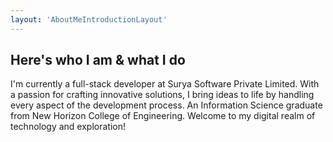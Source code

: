 ```yaml
---
layout: 'AboutMeIntroductionLayout'
---
```


## Here's who I am & what I do

I'm currently a full-stack developer at Surya Software Private Limited. With a passion for
crafting innovative solutions, I bring ideas to life by handling every aspect of the development process.
An Information Science graduate from New Horizon College of Engineering. Welcome to my digital realm of technology and
exploration!
